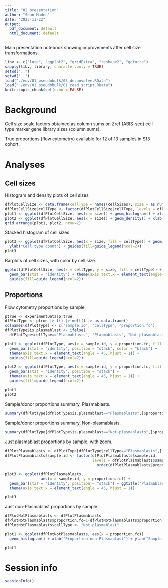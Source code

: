 ```yaml
---
title: "02_presentation"
author: "Sean Maden"
date: "2023-11-22"
output:
  pdf_document: default
  html_document: default
---
```


Main presentation notebook showing improvements after cell size transformations.

```r
libv <- c("lute", "ggplot2", "gridExtra", "reshape2", "ggforce")
sapply(libv, library, character.only = TRUE)
setwd("..")
setwd("..")
load("./env/01_pseudobulk/03_deconvolve.RData")
load("./env/01_pseudobulk/01_read_script.RData")
knitr::opts_chunk$set(echo = FALSE)
```

# Background

Cell size scale factors obtained as column sums on Zref (ABIS-seq) cell type marker gene library sizes (column sums).

True proportions (flow cytometry) available for 12 of 13 samples in S13 cohort.

# Analyses

## Cell sizes

Histogram and density plots of cell sizes

```r
dfPlotCellSize <- data.frame(cellType = names(cellSizes), size = as.numeric(cellSizes))
dfPlotCellSize$cellType <- factor(dfPlotCellSize$cellType, levels = dfPlotCellSize$cellType[order(dfPlotCellSize$size)])
plot1 <- ggplot(dfPlotCellSize, aes(x = size)) + geom_histogram() + xlab("Cell size") + ylab("Cell type count")
plot2 <- ggplot(dfPlotCellSize, aes(x = size)) + geom_density() + xlab("Cell size") + ylab("Cell amount density")
grid.arrange(plot1, plot2, nrow=2)
```

Stacked histogram of cell sizes

```r
plot3 <- ggplot(dfPlotCellSize, aes(x = size, fill = cellType)) + geom_histogram() + xlab("Cell size") + 
  ylab("Cell type count") + guides(fill=guide_legend(ncol=2))
plot3
```

Barplots of cell sizes, with color by cell size.

```r
ggplot(dfPlotCellSize, aes(x = cellType, y = size, fill = cellType)) + 
  geom_bar(stat = "identity") + theme(axis.text.x = element_text(angle=45,hjust=1)) + 
  guides(fill=guide_legend(ncol=2))
```

## Proportions

Flow cytometry proportions by sample.

```r
ptrue <- experimentData$p.true
dfPlotType <- ptrue |> t() |> melt() |> as.data.frame()
colnames(dfPlotType) <- c("sample.id", "cellType", "proportion.fc")
dfPlotType$is.plasmablast <- ifelse(
  dfPlotType$cellType=="Plasmablasts", "Plasmablasts", "Not-plasmablasts")

plot1 <- ggplot(dfPlotType, aes(x = sample.id, y = proportion.fc, fill = cellType)) + 
  geom_bar(stat = "identity", position = "stack", color = "black") +
  theme(axis.text.x = element_text(angle = 45, hjust = 1)) +
  guides(fill=guide_legend(ncol=2))

plot2 <- ggplot(dfPlotType, aes(x = sample.id, y = proportion.fc, fill = is.plasmablast)) + 
  geom_bar(stat = "identity", position = "stack") +
  theme(axis.text.x = element_text(angle = 45, hjust = 1)) +
  guides(fill=guide_legend(ncol=2))

plot1
plot2
```

Sample/donor proportions summary, Plasmablasts.

```r
summary(dfPlotType[dfPlotType$is.plasmablast=="Plasmablasts",]$proportion.fc)
```

Sample/donor proportions summary, Non-plasmablasts.

```r
summary(dfPlotType[dfPlotType$is.plasmablast=="Not-plasmablasts",]$proportion.fc)
```

Just plasmablast proportions by sample, with zoom.

```r
dfPlotPlasmablasts <- dfPlotType[dfPlotType$cellType=="Plasmablasts",]
dfPlotPlasmablasts$sample.id <- factor(dfPlotPlasmablasts$sample.id,
                                       levels = dfPlotPlasmablasts$sample.id[
                                         order(dfPlotPlasmablasts$proportion.fc)])

plot3 <- ggplot(dfPlotPlasmablasts, 
                aes(x = sample.id, y = proportion.fc)) + 
  geom_bar(stat = "identity", position = "stack") + ggtitle("Plasmablasts") +
  theme(axis.text.x = element_text(angle = 45, hjust = 1))

plot3
```

Just non-Plasmablast proportions by sample.

```r
dfPlotNotPlasmablasts <- dfPlotPlasmablasts
dfPlotNotPlasmablasts$proportion.fc=1-dfPlotNotPlasmablasts$proportion.fc
dfPlotNotPlasmablasts$cellType <- "Not-plasmablast"

plot1 <- ggplot(dfPlotNotPlasmablasts, aes(x = proportion.fc)) + 
  geom_histogram() + xlab("Proportion non-Plasmablast") + ylab("Sample count")

plot1
```

# Session info

```r
sessionInfo()
```
